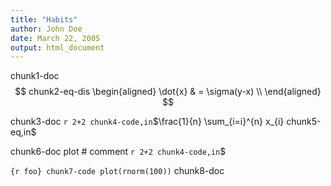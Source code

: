 ```yaml
---
title: "Habits"
author: John Doe
date: March 22, 2005
output: html_document
---
```

chunk1-doc
$$ chunk2-eq-dis
	\begin{aligned}
	\dot{x} & = \sigma(y-x) \\
	\end{aligned}
$$

chunk3-doc `r 2+2 chunk4-code,in`$\frac{1}{n} \sum_{i=i}^{n} x_{i} chunk5-eq,in$

chunk6-doc plot
# comment `r 2+2 chunk4-code,in`$

<!-- html-comment
# ignored
`$\frac{1}{n} \
-->

```{r foo} chunk7-code
plot(rnorm(100))
```
chunk8-doc
<math display="block">
<mrow>chunk9-eq,mathML
   <apply>
     <power/>
     <apply>
       <plus/>
       <ci>a</ci>
       <ci>b</ci>
     </apply>
     <cn>2</cn>
   </apply>
 </mrow>
</math>